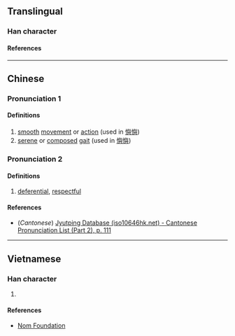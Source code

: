 {{character info}}
==Translingual==

===Han character===
{{Han char|rn=61|rad=心|as=14|sn=17|four=|canj=PHXC|ids=⿰忄與}}

====References====
{{Han ref|kx=0406.270|dkj=11365|dj=0747.230|hdz=42361.060|uh=61D9}}

----

==Chinese==
{{zh-forms}}

===Pronunciation 1===
{{zh-pron
|m=yǔ
|c=jyu5
|mc=
|oc=
|ma=
|cat=n
}}

====Definitions====
{{zh-hanzi}}

# [[smooth]] [[movement]] or [[action]] (used in [[懙懙]])
# [[serene]] or [[composed]] [[gait]] (used in [[懙懙]])

===Pronunciation 2===
{{zh-pron
|m=yú
|c=jyu4
|ma=
|cat=a
}}

====Definitions====
{{zh-hanzi}}

# [[deferential]], [[respectful]]

====References====
* (''Cantonese'') [http://www.iso10646hk.net/jp/document/download.jsp Jyutping Database (iso10646hk.net) - Cantonese Pronunciation List (Part 2), p. 111]

----

==Vietnamese==

===Han character===
{{vi-readings|rs=心14|reading=rỡ}}

# {{rfdef|vi|sort=心14}}

====References====
* [http://nomfoundation.org/common/nom_details.php?codepoint=61d9 Nom Foundation]